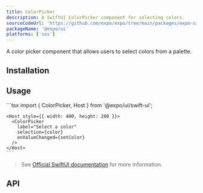 ```yaml
---
title: ColorPicker
description: A SwiftUI ColorPicker component for selecting colors.
sourceCodeUrl: 'https://github.com/expo/expo/tree/main/packages/expo-ui'
packageName: '@expo/ui'
platforms: ['ios']
---
```



A color picker component that allows users to select colors from a palette.

## Installation

<APIInstallSection />

## Usage

<Tabs>

<Tab label="Preview">
  <ContentSpotlight
    alt="ColorPicker component on iOS."
    src="/static/images/expo-ui/colorpicker/ios.png"
    className="max-w-[240px]"
  />
</Tab>

  <Tab label="Code">
    ```tsx
    import { ColorPicker, Host } from '@expo/ui/swift-ui';

    <Host style={{ width: 400, height: 200 }}>
      <ColorPicker
        label="Select a color"
        selection={color}
        onValueChanged={setColor}
      />
    </Host>
    ```

  </Tab>
</Tabs>

> See [Official SwiftUI documentation](https://developer.apple.com/documentation/swiftui/colorpicker) for more information.

## API

<APISection packageName="expo-ui/swift-ui/colorpicker" apiName="ColorPicker" />
